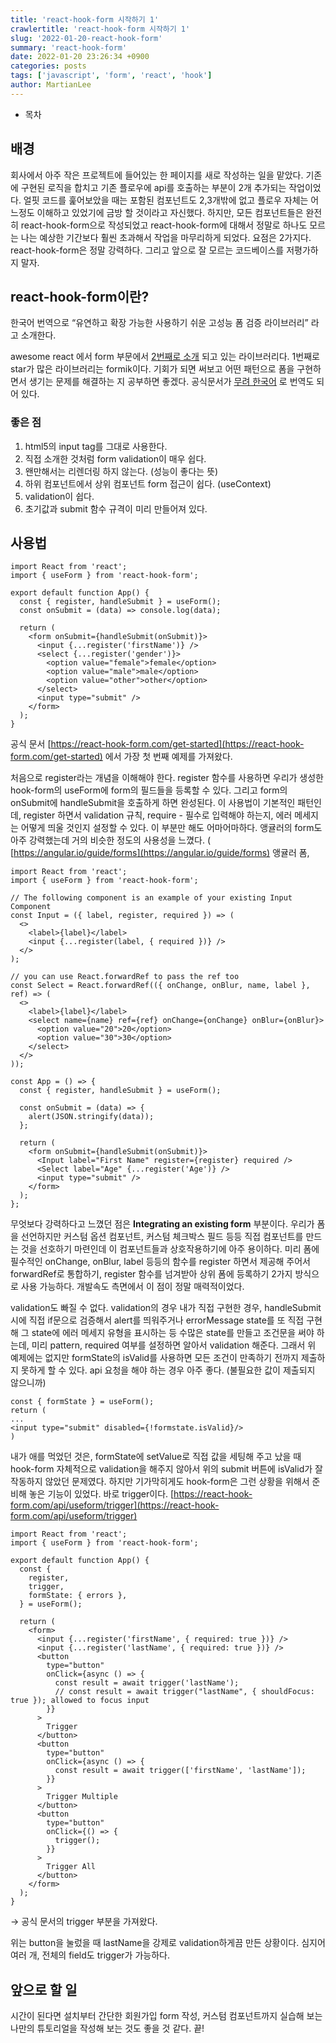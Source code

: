 ```yaml
---
title: 'react-hook-form 시작하기 1'
crawlertitle: 'react-hook-form 시작하기 1'
slug: '2022-01-20-react-hook-form'
summary: 'react-hook-form'
date: 2022-01-20 23:26:34 +0900
categories: posts
tags: ['javascript', 'form', 'react', 'hook']
author: MartianLee
---
```


- 목차

## 배경

회사에서 아주 작은 프로젝트에 들어있는 한 페이지를 새로 작성하는 일을 맡았다. 기존에 구현된 로직을 합치고 기존 플로우에 api를 호출하는 부분이 2개 추가되는 작업이었다. 얼핏 코드를 훑어보았을 때는 포함된 컴포넌트도 2,3개밖에 없고 플로우 자체는 어느정도 이해하고 있었기에 금방 할 것이라고 자신했다. 하지만, 모든 컴포넌트들은 완전히 react-hook-form으로 작성되었고 react-hook-form에 대해서 정말로 하나도 모르는 나는 예상한 기간보다 훨씬 초과해서 작업을 마무리하게 되었다. 요점은 2가지다. react-hook-form은 정말 강력하다. 그리고 앞으로 잘 모르는 코드베이스를 저평가하지 말자.

## react-hook-form이란?

한국어 번역으로 “유연하고 확장 가능한 사용하기 쉬운 고성능 폼 검증 라이브러리” 라고 소개한다.

awesome react 에서 form 부문에서 [2번째로 소개](https://github.com/enaqx/awesome-react#forms) 되고 있는 라이브러리다. 1번째로 star가 많은 라이브러리는 formik이다. 기회가 되면 써보고 어떤 패턴으로 폼을 구현하면서 생기는 문제를 해결하는 지 공부하면 좋겠다. 공식문서가 [무려 한국어](https://react-hook-form.com/kr/) 로 번역도 되어 있다.

### 좋은 점

1. html5의 input tag를 그대로 사용한다.
2. 직접 소개한 것처럼 form validation이 매우 쉽다.
3. 왠만해서는 리렌더링 하지 않는다. (성능이 좋다는 뜻)
4. 하위 컴포넌트에서 상위 컴포넌트 form 접근이 쉽다. (useContext)
5. validation이 쉽다.
6. 초기값과 submit 함수 규격이 미리 만들어져 있다.

## 사용법

```tsx
import React from 'react';
import { useForm } from 'react-hook-form';

export default function App() {
  const { register, handleSubmit } = useForm();
  const onSubmit = (data) => console.log(data);

  return (
    <form onSubmit={handleSubmit(onSubmit)}>
      <input {...register('firstName')} />
      <select {...register('gender')}>
        <option value="female">female</option>
        <option value="male">male</option>
        <option value="other">other</option>
      </select>
      <input type="submit" />
    </form>
  );
}
```

공식 문서 [https://react-hook-form.com/get-started](https://react-hook-form.com/get-started) 에서 가장 첫 번째 예제를 가져왔다.

처음으로 register라는 개념을 이해해야 한다. register 함수를 사용하면 우리가 생성한 hook-form의 useForm에 form의 필드들을 등록할 수 있다. 그리고 form의 onSubmit에 handleSubmit을 호출하게 하면 완성된다. 이 사용법이 기본적인 패턴인데, register 하면서 validation 규칙, require - 필수로 입력해야 하는지, 에러 메세지는 어떻게 띄울 것인지 설정할 수 있다. 이 부분만 해도 어마어마하다. 앵귤러의 form도 아주 강력했는데 거의 비슷한 정도의 사용성을 느꼈다. ( [https://angular.io/guide/forms](https://angular.io/guide/forms) 앵귤러 폼,

```tsx
import React from 'react';
import { useForm } from 'react-hook-form';

// The following component is an example of your existing Input Component
const Input = ({ label, register, required }) => (
  <>
    <label>{label}</label>
    <input {...register(label, { required })} />
  </>
);

// you can use React.forwardRef to pass the ref too
const Select = React.forwardRef(({ onChange, onBlur, name, label }, ref) => (
  <>
    <label>{label}</label>
    <select name={name} ref={ref} onChange={onChange} onBlur={onBlur}>
      <option value="20">20</option>
      <option value="30">30</option>
    </select>
  </>
));

const App = () => {
  const { register, handleSubmit } = useForm();

  const onSubmit = (data) => {
    alert(JSON.stringify(data));
  };

  return (
    <form onSubmit={handleSubmit(onSubmit)}>
      <Input label="First Name" register={register} required />
      <Select label="Age" {...register('Age')} />
      <input type="submit" />
    </form>
  );
};
```

무엇보다 강력하다고 느꼈던 점은 **Integrating an existing form** 부분이다. 우리가 폼을 선언하지만 커스텀 옵션 컴포넌트, 커스텀 체크박스 필드 등등 직접 컴포넌트를 만드는 것을 선호하기 마련인데 이 컴포넌트들과 상호작용하기에 아주 용이하다. 미리 폼에 필수적인 onChange, onBlur, label 등등의 함수를 register 하면서 제공해 주어서 forwardRef로 통합하기, register 함수를 넘겨받아 상위 폼에 등록하기 2가지 방식으로 사용 가능하다. 개발속도 측면에서 이 점이 정말 매력적이었다.

validation도 빠질 수 없다. validation의 경우 내가 직접 구현한 경우, handleSubmit 시에 직접 if문으로 검증해서 alert를 띄워주거나 errorMessage state를 또 직접 구현해 그 state에 에러 메세지 유형을 표시하는 등 수많은 state를 만들고 조건문을 써야 하는데, 미리 pattern, required 여부를 설정하면 알아서 validation 해준다. 그래서 위 예제에는 없지만 formState의 isValid를 사용하면 모든 조건이 만족하기 전까지 제출하지 못하게 할 수 있다. api 요청을 해야 하는 경우 아주 좋다. (불필요한 값이 제출되지 않으니까)

```tsx
const { formState } = useForm();
return (
...
<input type="submit" disabled={!formstate.isValid}/>
)
```

내가 애를 먹었던 것은, formState에 setValue로 직접 값을 세팅해 주고 났을 때 hook-form 자체적으로 validation을 해주지 않아서 위의 submit 버튼에 isValid가 잘 작동하지 않았던 문제였다. 하지만 기가막히게도 hook-form은 그런 상황을 위해서 준비해 놓은 기능이 있었다. 바로 trigger이다. [https://react-hook-form.com/api/useform/trigger](https://react-hook-form.com/api/useform/trigger)

```tsx
import React from 'react';
import { useForm } from 'react-hook-form';

export default function App() {
  const {
    register,
    trigger,
    formState: { errors },
  } = useForm();

  return (
    <form>
      <input {...register('firstName', { required: true })} />
      <input {...register('lastName', { required: true })} />
      <button
        type="button"
        onClick={async () => {
          const result = await trigger('lastName');
          // const result = await trigger("lastName", { shouldFocus: true }); allowed to focus input
        }}
      >
        Trigger
      </button>
      <button
        type="button"
        onClick={async () => {
          const result = await trigger(['firstName', 'lastName']);
        }}
      >
        Trigger Multiple
      </button>
      <button
        type="button"
        onClick={() => {
          trigger();
        }}
      >
        Trigger All
      </button>
    </form>
  );
}
```

→ 공식 문서의 trigger 부분을 가져왔다.

위는 button을 눌렀을 때 lastName을 강제로 validation하게끔 만든 상황이다. 심지어 여러 개, 전체의 field도 trigger가 가능하다.

## 앞으로 할 일

시간이 된다면 설치부터 간단한 회원가입 form 작성, 커스텀 컴포넌트까지 실습해 보는 나만의 튜토리얼을 작성해 보는 것도 좋을 것 같다.
끝!

